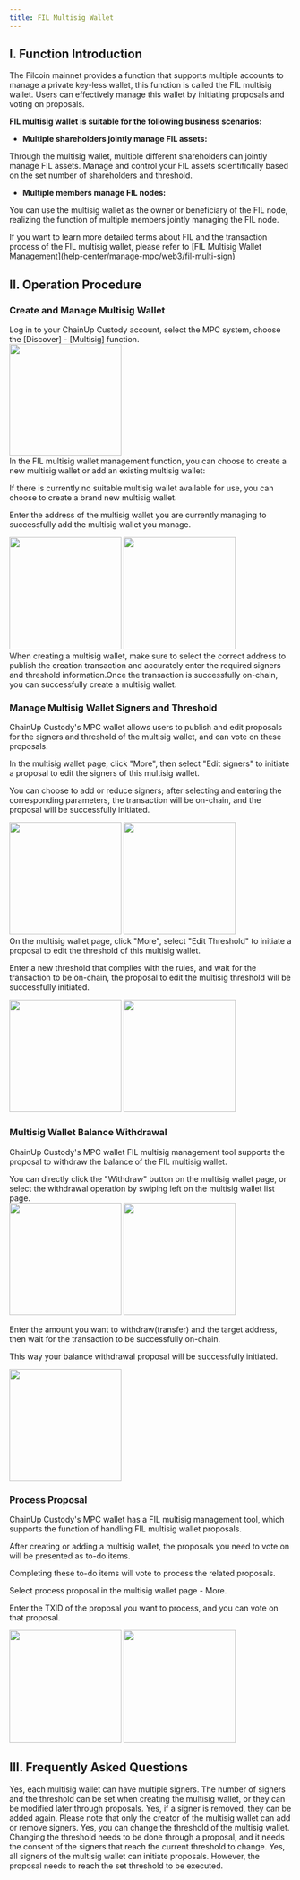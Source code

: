 ```yaml
---
title: FIL Multisig Wallet
---
```


## I. Function Introduction

The Filcoin mainnet provides a function that supports multiple accounts to manage a private key-less wallet, this function is called the FIL multisig wallet. Users can effectively manage this wallet by initiating proposals and voting on proposals.

**FIL multisig wallet is suitable for the following business scenarios:**

- **Multiple shareholders jointly manage FIL assets:**

Through the multisig wallet, multiple different shareholders can jointly manage FIL assets. Manage and control your FIL assets scientifically based on the set number of shareholders and threshold.

- **Multiple members manage FIL nodes:**

You can use the multisig wallet as the owner or beneficiary of the FIL node, realizing the function of multiple members jointly managing the FIL node.

<Note>
If you want to learn more detailed terms about FIL and the transaction process of the FIL multisig wallet, please refer to [FIL Multisig Wallet Management](help-center/manage-mpc/web3/fil-multi-sign)
</Note>

## II. Operation Procedure

### Create and Manage Multisig Wallet

<Steps>
<Step title="Open Function">
    Log in to your ChainUp Custody account, select the MPC system, choose the [Discover] - [Multisig] function.
<div className="w-full flex items-center justify-center">
        <img src="/images/user-guide/multi1.png" width="200"/>
</div>


</Step>
<Step title="Use FIL Multisig Wallet Function">
In the FIL multisig wallet management function, you can choose to create a new multisig wallet or add an existing multisig wallet:

If there is currently no suitable multisig wallet available for use, you can choose to create a brand new multisig wallet.

Enter the address of the multisig wallet you are currently managing to successfully add the multisig wallet you manage.

<div className="w-full flex items-center justify-center">
    <CardGroup cols={2}>
         <img src="/images/user-guide/multi2.png" width="200"/>
           <img src="/images/user-guide/multi3.png" width="200"/>
    </CardGroup>
</div>

<Warning> 
When creating a multisig wallet, make sure to select the correct address to publish the creation transaction and accurately enter the required signers and threshold information.Once the transaction is successfully on-chain, you can successfully create a multisig wallet.
</Warning>

</Step>
</Steps>

### Manage Multisig Wallet Signers and Threshold

ChainUp Custody's MPC wallet allows users to publish and edit proposals for the signers and threshold of the multisig wallet, and can vote on these proposals.

<Steps>
<Step title="Edit signers">
In the multisig wallet page, click "More", then select "Edit signers" to initiate a proposal to edit the signers of this multisig wallet.

You can choose to add or reduce signers; after selecting and entering the corresponding parameters, the transaction will be on-chain, and the proposal will be successfully initiated.

<div className="w-full flex items-center justify-center">
    <CardGroup cols={2}>
        <img src="/images/help-center/filmsign1.png" width="200"/>
    <img src="/images/help-center/filmsign2.png" width="200"/>
    </CardGroup>
</div>

</Step>

<Step title="Edit Threshold">
On the multisig wallet page, click "More", select "Edit Threshold" to initiate a proposal to edit the threshold of this multisig wallet.

Enter a new threshold that complies with the rules, and wait for the transaction to be on-chain, the proposal to edit the multisig threshold will be successfully initiated.

<div className="w-full flex items-center justify-center">
    <CardGroup cols={2}>
    <img src="/images/help-center/filmsign3.png" width="200"/>
    <img src="/images/help-center/filmsign4.png" width="200"/>
    </CardGroup>
</div>


</Step>
</Steps>

### Multisig Wallet Balance Withdrawal

ChainUp Custody's MPC wallet FIL multisig management tool supports the proposal to withdraw the balance of the FIL multisig wallet.

<Steps>
<Step title="Initiate Withdrawal">
You can directly click the "Withdraw" button on the multisig wallet page, or select the withdrawal operation by swiping left on the multisig wallet list page.
<div className="w-full flex items-center justify-center">
    <CardGroup cols={2}>
    <img src="/images/help-center/filmsign5.png" width="200"/>
    <img src="/images/help-center/filmsign6.png" width="200"/>
    </CardGroup>
</div>

</Step>
<Step title="Fill in the Withdrawal Amount and Address">

Enter the amount you want to withdraw(transfer) and the target address, then wait for the transaction to be successfully on-chain.

This way your balance withdrawal proposal will be successfully initiated.
<div className="w-full flex items-center justify-center">
    <img src="/images/help-center/filmsign7.png" width="200"/>
</div>
</Step>
</Steps>

### Process Proposal

ChainUp Custody's MPC wallet has a FIL multisig management tool, which supports the function of handling FIL multisig wallet proposals.

<Steps>
<Step title="Proposal Voting">
After creating or adding a multisig wallet, the proposals you need to vote on will be presented as to-do items.

Completing these to-do items will vote to process the related proposals.
</Step>

<Step title="Manual Process Proposal">
Select process proposal in the multisig wallet page - More.

Enter the TXID of the proposal you want to process, and you can vote on that proposal.
<div className="w-full flex items-center justify-center">
    <CardGroup cols={2}>
      <img src="/images/user-guide/multi14.png" width="200"/>
        <img src="/images/user-guide/multi15.png" width="200"/>
    </CardGroup>
</div>

</Step>
</Steps>

## III. Frequently Asked Questions

<Accordion title="Can I set multiple signers in one wallet?">
Yes, each multisig wallet can have multiple signers. The number of signers and the threshold can be set when creating the multisig wallet, or they can be modified later through proposals.
</Accordion>

<Accordion title="If a signer is removed, can they be added again?">
Yes, if a signer is removed, they can be added again. Please note that only the creator of the multisig wallet can add or remove signers.
</Accordion>

<Accordion title="Can I change the threshold of the multisig wallet?">
Yes, you can change the threshold of the multisig wallet. Changing the threshold needs to be done through a proposal, and it needs the consent of the signers that reach the current threshold to change.
</Accordion>

<Accordion title="If I am not the creator of the multisig wallet, can I initiate a proposal?">
Yes, all signers of the multisig wallet can initiate proposals. However, the proposal needs to reach the set threshold to be executed.
</Accordion>

